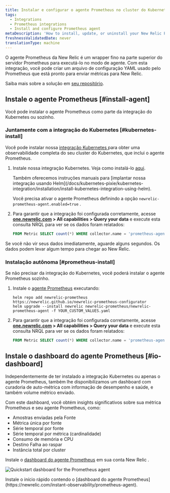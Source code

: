 ```yaml
---
title: Instalar e configurar o agente Prometheus no cluster do Kubernetes
tags:
  - Integrations
  - Prometheus integrations
  - Install and configure Prometheus agent
metaDescription: 'How to install, update, or uninstall your New Relic Prometheus agent alongside the Kubernetes integration.'
freshnessValidatedDate: never
translationType: machine
---
```


O agente Prometheus da New Relic é um wrapper fino na parte superior do servidor Prometheus para executá-lo no modo de agente. Com esta integração, você pode criar um arquivo de configuração YAML usado pelo Prometheus que está pronto para enviar métricas para New Relic.

Saiba mais sobre a solução em [seu repositório](https://github.com/newrelic/newrelic-prometheus-configurator).

## Instale o agente Prometheus [#install-agent]

Você pode instalar o agente Prometheus como parte da integração do Kubernetes ou sozinho.

### Juntamente com a integração do Kubernetes [#kubernetes-install]

Você pode instalar nossa [integração Kubernetes ](/docs/kubernetes-pixie/kubernetes-integration/get-started/introduction-kubernetes-integration)para obter uma observabilidade completa do seu cluster do Kubernetes, que inclui o agente Prometheus.

1. Instale nossa integração Kubernetes. Veja como instalá-lo [aqui](/install/kubernetes).

   <Callout variant="tip">
     Também oferecemos instruções manuais para [implantar nossa integração usando Helm](/docs/kubernetes-pixie/kubernetes-integration/installation/install-kubernetes-integration-using-helm).

     Você precisa ativar o agente Prometheus definindo a opção `newrelic-prometheus-agent.enabled=true` .
   </Callout>

2. Para garantir que a integração foi configurada corretamente, acesse <DNT>**[one.newrelic.com](https://one.newrelic.com) > All capabilities > Query your data**</DNT> e execute esta consulta NRQL para ver se os dados foram relatados:

   ```sql
   FROM Metric SELECT count(*) WHERE collector.name = 'prometheus-agent' AND cluster_name = 'YOUR_CLUSTER_NAME' since 1 hour ago
   ```

<Callout variant="tip">
  Se você não vir seus dados imediatamente, aguarde alguns segundos. Os dados podem levar algum tempo para chegar ao New Relic.
</Callout>

### Instalação autônoma [#prometheus-install]

Se não precisar da integração do Kubernetes, você poderá instalar o agente Prometheus sozinho.

1. Instale o [agente Prometheus](https://github.com/newrelic/newrelic-prometheus-configurator#readme) executando:

   ```shell
   helm repo add newrelic-prometheus https://newrelic.github.io/newrelic-prometheus-configurator
   helm upgrade --install newrelic newrelic-prometheus/newrelic-prometheus-agent -f YOUR_CUSTOM_VALUES.yaml
   ```

2. Para garantir que a integração foi configurada corretamente, acesse <DNT>**[one.newrelic.com](https://one.newrelic.com) > All capabilities > Query your data**</DNT> e execute esta consulta NRQL para ver se os dados foram relatados:

   ```sql
   FROM Metric SELECT count(*) WHERE collector.name = 'prometheus-agent' since 1 hour ago
   ```

## Instale o dashboard do agente Prometheus [#io-dashboard]

Independentemente de ter instalado a integração Kubernetes ou apenas o agente Prometheus, também lhe disponibilizamos um dashboard com curadoria de auto-métrica com informação de desempenho e saúde, e também volume métrico enviado.

Com este dashboard, você obtém insights significativos sobre sua métrica Prometheus e seu agente Prometheus, como:

* Amostras enviadas pela Fonte
* Métrica única por fonte
* Série temporal por fonte
* Série temporal por métrica (cardinalidade)
* Consumo de memória e CPU
* Destino Falha ao raspar
* Instância total por cluster

Instale o [dashboard do agente Prometheus](https://newrelic.com/instant-observability/prometheus-agent) em sua conta New Relic .

<img
  title="Quickstart dashboard for the Prometheus agent"
  alt="Quickstart dashboard for the Prometheus agent"
  src="/images/infrastructure_screenshot-crop_prometheus-io-dashboard.webp"
/>

<figcaption>
  Instale o início rápido contendo o [dashboard do agente Prometheus](https://newrelic.com/instant-observability/prometheus-agent).
</figcaption>
